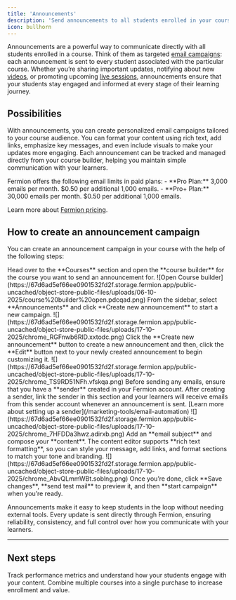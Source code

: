 ```yaml
---
title: 'Announcements'
description: 'Send announcements to all students enrolled in your course directly from your course dashboard.'
icon: bullhorn
---
```


Announcements are a powerful way to communicate directly with all students enrolled in a course. Think of them as targeted [email campaigns](/marketing-tools/email-marketing): each announcement is sent to every student associated with the particular course. Whether you’re sharing important updates, notifying about new [videos](/recorded-videos/introduction), or promoting upcoming [live sessions](/live-classes/what-are-live-classes), announcements ensure that your students stay engaged and informed at every stage of their learning journey.

## Possibilities

With announcements, you can create personalized email campaigns tailored to your course audience. You can format your content using rich text, add links, emphasize key messages, and even include visuals to make your updates more engaging. Each announcement can be tracked and managed directly from your course builder, helping you maintain simple communication with your learners.

<Check>
Fermion offers the following email limits in paid plans:
- **Pro Plan:** 3,000 emails per month. $0.50 per additional 1,000 emails.  
- **Pro+ Plan:** 30,000 emails per month. $0.50 per additional 1,000 emails.

Learn more about [Fermion pricing](https://fermion.app/pricing).
</Check>


## How to create an announcement campaign

You can create an announcement campaign in your course with the help of the following steps:

<Steps>
  <Step title="Open the course builder">
    Head over to the **Courses** section and open the **course builder** for the course you want to send an announcement for.
    ![Open Course builder](https://67d6ad5ef66ee0901532fd2f.storage.fermion.app/public-uncached/object-store-public-files/uploads/06-10-2025/course%20builder%20open.pdcqad.png)  
  </Step>

  <Step title="Access the announcement section">
    From the sidebar, select **Announcements** and click **Create new announcement** to start a new campaign.
    ![](https://67d6ad5ef66ee0901532fd2f.storage.fermion.app/public-uncached/object-store-public-files/uploads/17-10-2025/chrome_RGFnwb6RlD.xxtodc.png)
  </Step>

  <Step title="Create the announcement">
    Click the **Create new announcement** button to create a new announcement and then, click the **Edit** button next to your newly created announcement to begin customizing it.
    ![](https://67d6ad5ef66ee0901532fd2f.storage.fermion.app/public-uncached/object-store-public-files/uploads/17-10-2025/chrome_TS9RD51NFh.vfskqa.png)
  </Step>

  <Step title="Set up your sender">
    Before sending any emails, ensure that you have a **sender** created in your Fermion account. After creating a sender, link the sender in this section and your learners will receive emails from this sender account whenever an announcement is sent.  
    [Learn more about setting up a sender](/marketing-tools/email-automation)
    ![](https://67d6ad5ef66ee0901532fd2f.storage.fermion.app/public-uncached/object-store-public-files/uploads/17-10-2025/chrome_7HFDDa3hwz.adirxb.png)
  </Step>

  <Step title="Write the email">
    Add an **email subject** and compose your **content**.  
    The content editor supports **rich text formatting**, so you can style your message, add links, and format sections to match your tone and branding.
    ![](https://67d6ad5ef66ee0901532fd2f.storage.fermion.app/public-uncached/object-store-public-files/uploads/17-10-2025/chrome_AbvQLmmWBt.soblng.png)
  </Step>

  <Step title="Send the campaign">
    Once you’re done, click **Save changes**, **send test mail** to preview it, and then **start campaign** when you’re ready.
  </Step>
</Steps>


Announcements make it easy to keep students in the loop without needing external tools. Every update is sent directly through Fermion, ensuring reliability, consistency, and full control over how you communicate with your learners.

---

## Next steps

<Columns columns={2}>
  <Card title="Course Analytics" href="/setting-up-course/course-analytics">
    Track performance metrics and understand how your students engage with your content.
  </Card>
  <Card title="Bundles" href="/setting-up-course/bundle">
    Combine multiple courses into a single purchase to increase enrollment and value.
  </Card>
</Columns>
